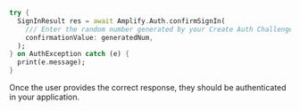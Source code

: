 ```dart
try {
  SignInResult res = await Amplify.Auth.confirmSignIn(
    /// Enter the random number generated by your Create Auth Challenge trigger
    confirmationValue: generatedNum,
  );
} on AuthException catch (e) {
  print(e.message);
}
```

Once the user provides the correct response, they should be authenticated in your application.
